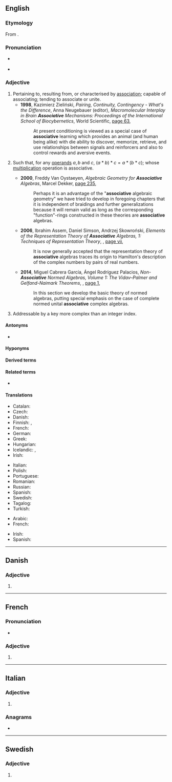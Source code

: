 ==English==

===Etymology===
{{PIE root|en|sekʷ|id=follow}}
From {{suffix|en|associate|ive}}.

===Pronunciation===
* {{a|US}} {{IPA|en|/əˈsoʊ.ʃi.ə.tɪv/|/əˈsoʊ.si.ə.tɪv/}}
* {{audio|en|En-us-associative.ogg|Audio (US)}}

===Adjective===
{{en-adj}}

# Pertaining to, resulting from, or characterised by [[association]]; capable of associating; tending to associate or unite.
#* '''1998''', Kazimierz Zieliński, ''Pairing, Continuity, Contingency - What's the Difference'', Anna Neugebauer (editor), ''Macromolecular Interplay in Brain '''Associative''' Mechanisms: Proceedings of the International School of Biocybernetics'', World Scientific, [https://books.google.com.au/books?id=vQGJkpdPuKwC&pg=PA63&dq=%22associative%22&hl=en&sa=X&ved=0ahUKEwjG_OvZnJvbAhUExWMKHe6LDIgQ6AEIpgIwLQ#v=onepage&q=%22associative%22&f=false page 63],
#*: At present conditioning is viewed as a special case of '''associative''' learning which provides an animal (and human being alike) with die ability to discover, memorize, retrieve, and use relationships between signals and reinforcers and also to control rewards and aversive events.
# {{lb|en|algebra|of a [[binary operator]] <math>*</math>}} Such that, for any [[operand]]s <math>a, b</math> and <math>c</math>, <math>(a * b) * c = a * (b * c)</math>; {{lb|en|of a [[ring]], etc.}} whose [[multiplication]] operation is associative.
#* '''2000''', Freddy Van Oystaeyen, ''Algebraic Geometry for '''Associative''' Algebras'', Marcel Dekker, [https://books.google.com.au/books?id=0XBJwWI8nSkC&pg=PA235&dq=%22associative%22&hl=en&sa=X&ved=0ahUKEwjG_OvZnJvbAhUExWMKHe6LDIgQ6AEI8AEwJA#v=onepage&q=%22associative%22&f=false page 235],
#*: Perhaps it is an advantage of the "'''associative''' algebraic geometry" we have tried to develop in foregoing chapters that it is independent of braidings and further generalizations because it will remain valid as long as the corresponding "function"-rings constructed in these theories are '''associative''' algebras.
#* '''2006''', Ibrahim Assem, Daniel Simson, Andrzej Skowroński, ''Elements of the Representation Theory of '''Associative''' Algebras, 1: Techniques of Representation Theory'', {{w|Cambridge University Press}}, [https://books.google.com.au/books?id=ayNHpi3tYhQC&pg=PR7&dq=%22associative%22&hl=en&sa=X&ved=0ahUKEwjG_OvZnJvbAhUExWMKHe6LDIgQ6AEIuQIwMA#v=onepage&q=%22associative%22&f=false page vii],
#*: It is now generally accepted that the representation theory of '''associative''' algebras traces its origin to Hamilton's description of the complex numbers by pairs of real numbers.
#* '''2014''', Miguel Cabrera García, Ángel Rodríguez Palacios, ''Non-'''Associative''' Normed Algebras, Volume 1: The Vidav–Palmer and Gelfand-Naimark Theorems'', {{w|Cambridge University Press}}, [https://books.google.com.au/books?id=NacdBAAAQBAJ&pg=PA1&dq=%22associative%22&hl=en&sa=X&ved=0ahUKEwjG_OvZnJvbAhUExWMKHe6LDIgQ6AEIwwEwHA#v=onepage&q=%22associative%22&f=false page 1],
#*: In this section we develop the basic theory of normed algebras, putting special emphasis on the case of complete normed unital '''associative''' complex algebras.
# {{lb|en|computing}} Addressable by a key more complex than an integer index.
#: {{ux|en|Awk's '''associative''' arrays may be indexed by strings.}}
#: {{ux|en|'''Associative''' memories were once given considerable attention.}}

====Antonyms====
* {{l|en|antiassociative}}

====Hyponyms====
{{col2
|en|left-associative
|right-associative
}}

====Derived terms====
{{der2
|en|associativity
|preassociative
}}

====Related terms====
* {{l|en|associative array}}

====Translations====
{{trans-top|algebraic property of an operator}}
* Catalan: {{t|ca|associatiu}}
* Czech: {{t|cs|asociativní}}
* Danish: {{t|da|associativ}}
* Finnish: {{t+|fi|assosiatiivinen}}, {{t+|fi|liitännäinen}}
* French: {{t+|fr|associatif}}
* German: {{t+|de|assoziativ}}
* Greek: {{t+|el|προσεταιριστικός}}
* Hungarian: {{t+|hu|asszociatív}}
* Icelandic: {{t|is|tenginn|m}}, {{t|is|tengi-}}
* Irish: {{t|ga|comhthiomsaitheach}}
{{trans-mid}}
* Italian: {{t+|it|associativo}}
* Polish: {{t+|pl|łączny}}
* Portuguese: {{t|pt|associativo}}
* Romanian: {{t+|ro|asociativ}}
* Russian: {{t+|ru|ассоциати́вный}}
* Spanish: {{t|es|asociativo}}
* Swedish: {{t+|sv|associativ}}
* Tagalog: {{t|tl|ugnayin}}
* Turkish: {{t|tr|birleşmeli}}
{{trans-bottom}}

{{checktrans-top}}
* Arabic: {{t+check|ar|تَجْمِيعِيَّة}}
* French: {{t+check|fr|associatif}}
{{trans-mid}}
* Irish: {{t-check|gv|coheshaghtagh}}
* Spanish: {{t-check|es|asociativo}}
{{trans-bottom}}

----

==Danish==

===Adjective===
{{head|da|adjective form}}

# {{neuter singular of|da|associativ}}

----

==French==

===Pronunciation===
* {{fr-IPA}}

===Adjective===
{{head|fr|adjective form}}

# {{inflection of|fr|associatif||f|s}}

----

==Italian==

===Adjective===
{{head|it|adjective form|g=f-p}}

# {{it-adj form of|associativo|f|pl}}

===Anagrams===
* {{anagrams|it|associatevi}}

----

==Swedish==

===Adjective===
{{head|sv|adjective form}}

# {{sv-adj-form-abs-def-m|associativ}}